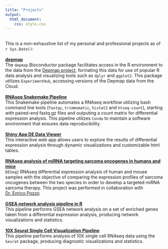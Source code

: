 ```yaml
---
title: "Projects"
output:
  html_document:
    css: style.css
---
```

<br/>
This is a non-exhaustive list of my personal and professional projects as of `r Sys.Date()`:
<br/>
<br/>
[**depmap**](http://bioconductor.org/packages/release/data/experiment/html/depmap.html)
<br/>
The `depmap` Bioconductor package facilitates access in the R environment to the
data from the [Depmap project](https://depmap.org/portal/), formating this data
for use of popular R data analysis and visualizing tools such as `dplyr` and
`ggplot2`. This package utilizes `ExperimentHub`, accessing versions of the
Depmap data from the Cloud.
<br/>
<br/>
[**RNAseq Snakemake Pipeline**](https://github.com/tfkillian/RNAseq_snakemake)
<br/>
This Snakemake pipeline automates a RNAseq workflow utilizing bash command line
tools (`fastqc`, `trimmomatic`, `histat2` and `htseq-count`), starting with
paired-end fastq.gz files and outputing a count matrix for differential
expression analysis. This pipeline utilizes `Conda` to maintain a software
environment that ensures data reproducibility.
<br/>
<br/>
[**Shiny App DE Data Viewer**](https://github.com/tfkillian/shiny)
<br/>
This interactive web app allows users to explore the results of differential
expression analysis through dynamic visualizations and customizable html tables.
<br/>
<br/>
[**RNAseq analysis of miRNA targeting sarcoma oncogenes in humans and mice**](https://github.com/tfkillian/soft_tissue_sarcoma)
<br/>
`DESeq2` RNAseq differential expression analysis of human and mouse samples with
the objective of comparing the expression profiles of sarcoma oncogenes between
the two species in order to develop a targeted miRNA sarcoma therapy. This
project was performed in collaboration with [Dr. Enrico Pozzo](https://www.kuleuven.be/wieiswie/en/person/00091785)
<br/>
<br/>
[**GSEA network analysis pipeline in R**](https://github.com/tfkillian/GSEA_network_analysis)
<br/>
This pipeline performs GSEA network analysis on a set of enriched genes taken
from a differential expression analysis, producing network visualizations and
statistics.
<br/>
<br/>
[**10X Seurat Single Cell Visualization Pipeline**](https://github.com/tfkillian/single_cell_GoT)
<br/>
This pipeline performs analysis of 10X single cell RNAseq data using the `Seurat`
package, producing diagnostic visualizations and statistics.
<br/>
<br/>